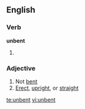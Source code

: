 ==English==
===Verb===
'''unbent'''
# {{past of|unbend}}
===Adjective===
{{en-adj}}
# Not [[bent]]
# [[erect|Erect]], [[upright]], or [[straight]]

[[te:unbent]]
[[vi:unbent]]